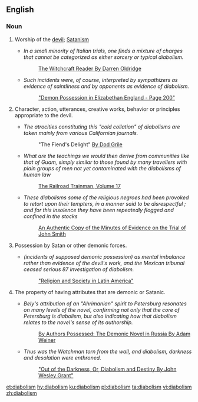 ==English==

===Noun===
{{en-noun}}

# {{lb|en|uncountable}} Worship of the [[devil]]; [[Satanism]]
#* ''In a small minority of Italian trials, one finds a mixture of charges that cannot be categorized as either sorcery or typical diabolism.''
#*: [https://books.google.com/books?id=971Dmfp2KMsC&pg=PA32&dq=%22diabolism%22+-dictionary&hl=en&sa=X&ei=TKiZVYSHGcLt-QGa44LYBg&ved=0CDgQ6AEwBzgK#v=onepage&q=%22diabolism%22%20-dictionary&f=false The Witchcraft Reader By Darren Oldridge]
#* ''Such incidents were, of course, interpreted by sympathizers as evidence of saintliness and by opponents as evidence of diabolism.''
#*: [https://books.google.com/books?id=EENUIgdglNEC&pg=PA200&dq=%22diabolism%22+possessed+-dictionary&hl=en&sa=X&ei=uqiZVZ-zI8j0-QH2kYhw&ved=0CEAQ6AEwBg#v=onepage&q=%22diabolism%22%20possessed%20-dictionary&f=false "Demon Possession in Elizabethan England - Page 200"]
# {{lb|en|countable}} Character, action, utterances, creative works, behavior or principles appropriate to the devil.
#* ''The atrocities constituting this "cold collation" of diabolisms are taken mainly from various Californian journals.''
#*: "The Fiend's Delight" [https://books.google.com/books?id=6-1ZBoxzx1YC&pg=PT7&lpg=PT7&dq=diabolisms+-dictionary&source=bl&ots=sqMY6aFlyM&sig=b5DTRu2hX4jnCiBawVdjYpgi4xc&hl=en&sa=X&ei=IqWZVby4BsSx-AHMpbWYDA&ved=0CDAQ6AEwAzgK#v=onepage&q=diabolisms%20-dictionary&f=false By Dod Grile]
#* ''What are the teachings we would then derive from communities like that of Guam, simply similar to those found by many travellers with plain groups of men not yet contaminated with the diabolisms of human law''
#*: [https://books.google.com/books?id=s9rNAAAAMAAJ&pg=PA566&dq=%22diabolisms%22&hl=en&sa=X&ei=3KaZVau7HYn1-AHs77OwDA&ved=0CCQQ6AEwAQ#v=onepage&q=%22diabolisms%22&f=false The Railroad Trainman, Volume 17]
#* ''These diabolisms some of the religious negroes had been provoked to retort upon their tempters, in a manner said to be disrespectful ; and for this insolence they have been repeatedly flogged and confined in the stocks''
#*: [https://books.google.com/books?id=qbUNAAAAQAAJ&pg=PA11&dq=%22diabolisms%22+-dictionary&hl=en&sa=X&ei=WqeZVfqcI4vs-QHLq4aQAQ&ved=0CEIQ6AEwBw#v=onepage&q=%22diabolisms%22%20-dictionary&f=false An Authentic Copy of the Minutes of Evidence on the Trial of John Smith]
# {{lb|en|uncountable}} Possession by Satan or other demonic forces.
#: {{rfquotek|Bishop Warburton}}
#* ''(incidents of supposed demonic possession) as mental imbalance rather than evidence of the devil's work, and the Mexican tribunal ceased serious 87 investigation of diabolism.''
#*: [https://books.google.com/books?id=iI66BgAAQBAJ&pg=PT189&dq=%22diabolism%22+possessed+-dictionary&hl=en&sa=X&ei=uqiZVZ-zI8j0-QH2kYhw&ved=0CFAQ6AEwCQ#v=onepage&q=%22diabolism%22%20possessed%20-dictionary&f=false "Religion and Society in Latin America"]
# {{lb|en|uncountable}} The property of having attributes that are demonic or Satanic.
#* ''Bely's attribution of an "Ahrimanian" spirit to Petersburg resonates on many levels of the novel, confirming not only that the core of Petersburg is diabolism, but also indicating how that diabolism relates to the novel's sense of its authorship.''
#*: [https://books.google.com/books?id=z0gD7h5Ba3kC&pg=PA146&dq=%22diabolism%22+possessed+-dictionary&hl=en&sa=X&ei=uqiZVZ-zI8j0-QH2kYhw&ved=0CDQQ6AEwBA#v=onepage&q=%22diabolism%22%20possessed%20-dictionary&f=false By Authors Possessed: The Demonic Novel in Russia By Adam Weiner]
#* ''Thus was the Watchman torn from the wall, and diabolism, darkness and desolation were enthroned.''
#*: [https://books.google.com/books?id=Bb5PLxfaT7EC&pg=PA301&dq=%22diabolism%22+possessed+-dictionary&hl=en&sa=X&ei=uqiZVZ-zI8j0-QH2kYhw&ved=0CEYQ6AEwBw#v=onepage&q=%22diabolism%22%20possessed%20-dictionary&f=false "Out of the Darkness, Or, Diabolism and Destiny By John Wesley Grant"]

[[et:diabolism]]
[[hy:diabolism]]
[[ku:diabolism]]
[[pl:diabolism]]
[[ta:diabolism]]
[[vi:diabolism]]
[[zh:diabolism]]